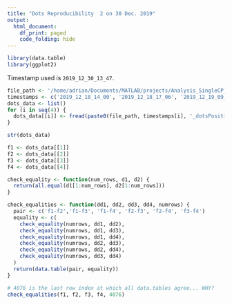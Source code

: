 ```yaml
---
title: "Dots Reproducibility  2 on 30 Dec. 2019"
output:
  html_document:
    df_print: paged
    code_folding: hide
---
```


```r
library(data.table)
library(ggplot2)
```

Timestamp used is `2019_12_30_13_47`.

```r
file_path <- '/home/adrian/Documents/MATLAB/projects/Analysis_SingleCP_DotsReversal/MATLAB/dotsPositionsComparisons/'
timestamps <- c('2019_12_18_14_00', '2019_12_18_17_06', '2019_12_19_09_57', '2019_12_30_13_47')
dots_data <- list()
for (i in seq(4)) {
  dots_data[[i]] <- fread(paste0(file_path, timestamps[i], '_dotsPositions.csv'))
}
```

```r
str(dots_data)
```

```r
f1 <- dots_data[[1]]
f2 <- dots_data[[2]]
f3 <- dots_data[[3]]
f4 <- dots_data[[4]]
```

```r
check_equality <- function(num_rows, d1, d2) {
  return(all.equal(d1[1:num_rows], d2[1:num_rows]))
}
```

```r
check_equalities <- function(dd1, dd2, dd3, dd4, numrows) {
  pair <- c('f1-f2','f1-f3', 'f1-f4', 'f2-f3', 'f2-f4', 'f3-f4')
  equality <- c(
    check_equality(numrows, dd1, dd2),
    check_equality(numrows, dd1, dd3),
    check_equality(numrows, dd1, dd4),
    check_equality(numrows, dd2, dd3),
    check_equality(numrows, dd2, dd4),
    check_equality(numrows, dd3, dd4)
  )
  return(data.table(pair, equality))
}
```

```r
# 4076 is the last row index at which all data.tables agree... WHY?
check_equalities(f1, f2, f3, f4, 4076)
```

